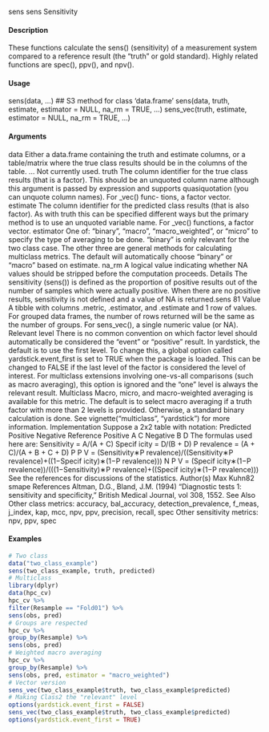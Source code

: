 sens
sens
Sensitivity

#### Description

These functions calculate the sens() (sensitivity) of a measurement system compared to a reference
result (the "truth" or gold standard). Highly related functions are spec(), ppv(), and npv().

#### Usage

sens(data, ...)
## S3 method for class 'data.frame'
sens(data, truth, estimate, estimator = NULL,
na_rm = TRUE, ...)
sens_vec(truth, estimate, estimator = NULL, na_rm = TRUE, ...)

#### Arguments

data Either a data.frame containing the truth and estimate columns, or a table/matrix
where the true class results should be in the columns of the table.
... Not currently used.
truth The column identifier for the true class results (that is a factor). This should be
an unquoted column name although this argument is passed by expression and
supports quasiquotation (you can unquote column names). For _vec() func-
tions, a factor vector.
estimate The column identifier for the predicted class results (that is also factor). As
with truth this can be specified different ways but the primary method is to use
an unquoted variable name. For _vec() functions, a factor vector.
estimator One of: "binary", "macro", "macro_weighted", or "micro" to specify the
type of averaging to be done. "binary" is only relevant for the two class case.
The other three are general methods for calculating multiclass metrics. The
default will automatically choose "binary" or "macro" based on estimate.
na_rm A logical value indicating whether NA values should be stripped before the
computation proceeds.
Details
The sensitivity (sens()) is defined as the proportion of positive results out of the number of samples
which were actually positive. When there are no positive results, sensitivity is not defined and a
value of NA is returned.sens
81
Value
A tibble with columns .metric, .estimator, and .estimate and 1 row of values.
For grouped data frames, the number of rows returned will be the same as the number of groups.
For sens_vec(), a single numeric value (or NA).
Relevant level
There is no common convention on which factor level should automatically be considered the
"event" or "positive" result. In yardstick, the default is to use the first level. To change this, a
global option called yardstick.event_first is set to TRUE when the package is loaded. This can
be changed to FALSE if the last level of the factor is considered the level of interest. For multiclass
extensions involving one-vs-all comparisons (such as macro averaging), this option is ignored and
the "one" level is always the relevant result.
Multiclass
Macro, micro, and macro-weighted averaging is available for this metric. The default is to select
macro averaging if a truth factor with more than 2 levels is provided. Otherwise, a standard binary
calculation is done. See vignette("multiclass", "yardstick") for more information.
Implementation
Suppose a 2x2 table with notation:
Predicted
Positive
Negative
Reference
Positive
A
C
Negative
B
D
The formulas used here are:
Sensitivity = A/(A + C)
Specif icity = D/(B + D)
P revalence = (A + C)/(A + B + C + D)
P P V = (Sensitivity∗P revalence)/((Sensitivity∗P revalence)+((1−Specif icity)∗(1−P revalence)))
N P V = (Specif icity∗(1−P revalence))/(((1−Sensitivity)∗P revalence)+((Specif icity)∗(1−P revalence)))
See the references for discussions of the statistics.
Author(s)
Max Kuhn82
smape
References
Altman, D.G., Bland, J.M. (1994) “Diagnostic tests 1: sensitivity and specificity,” British Medical
Journal, vol 308, 1552.
See Also
Other class metrics: accuracy, bal_accuracy, detection_prevalence, f_meas, j_index, kap,
mcc, npv, ppv, precision, recall, spec
Other sensitivity metrics: npv, ppv, spec

#### Examples
```r
# Two class
data("two_class_example")
sens(two_class_example, truth, predicted)
# Multiclass
library(dplyr)
data(hpc_cv)
hpc_cv %>%
filter(Resample == "Fold01") %>%
sens(obs, pred)
# Groups are respected
hpc_cv %>%
group_by(Resample) %>%
sens(obs, pred)
# Weighted macro averaging
hpc_cv %>%
group_by(Resample) %>%
sens(obs, pred, estimator = "macro_weighted")
# Vector version
sens_vec(two_class_example$truth, two_class_example$predicted)
# Making Class2 the "relevant" level
options(yardstick.event_first = FALSE)
sens_vec(two_class_example$truth, two_class_example$predicted)
options(yardstick.event_first = TRUE)
```
